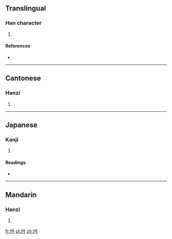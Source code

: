 ==Translingual==

===Han character===
{{Han char|rn=32|rad=土|as=04|sn=7|four=4812<sub>7</sub>|canj=土人戈弓 (GOIN)|ids=⿰[[土]][[今]]}}

# {{defn|Han|sort=土04}}

====References====
* {{Han ref|kx=0224.290|dkj=04914|dj=0459.180|hdz=10424.010|uh=5745|ud=22341|bh=CAAB|bd=51883}}

----

==Cantonese==

===Hanzi===
{{yue-hanzi|jyut=[[gam2]]|y=gam2}}

# {{defn|lang=yue|sort=土04}}

----

==Japanese==

===Kanji===
{{ja-kanji|grade=|rs=土04}}

# {{defn|lang=ja|sort=土04}}

====Readings====
* {{ja-readings|on=[[きん]] (kin), [[こん]] (kon), [[ぎん]] (gin), [[ごん]] (gon), [[さん]] (san)|kun=[[あな]] (ana)}}

----

==Mandarin==

===Hanzi===
{{cmn-hanzi|pin=[[qǐn]] ([[qin3]])|wg=ch'in<sup>3</sup>}}

# {{defn|lang=cmn|sort=土04}}

[[fr:坅]]
[[pl:坅]]
[[zh:坅]]